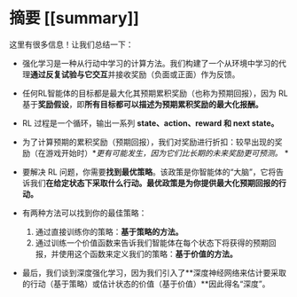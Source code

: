 # 摘要 [[summary]]

这里有很多信息！让我们总结一下：

- 强化学习是一种从行动中学习的计算方法。我们构建了一个从环境中学习的代理**通过反复试验与它交互**并接收奖励（负面或正面）作为反馈。

- 任何RL智能体的目标都是最大化其预期累积奖励（也称为预期回报），因为 RL 基于**奖励假设**，即**所有目标都可以描述为预期累积奖励的最大化报酬。**

- RL 过程是一个循环，输出一系列 **state、action、reward 和 next state。**

- 为了计算预期的累积奖励（预期回报），我们对奖励进行折扣：较早出现的奖励（在游戏开始时）**更有可能发生，因为它们比长期的未来奖励更可预测。* *

- 要解决 RL 问题，你需要**找到最优策略**。该政策是你智能体的“大脑”，它将告诉我们**在给定状态下采取什么行动。**最优政策是**为你提供最大化预期回报的行动。**

- 有两种方法可以找到你的最佳策略：
    1. 通过直接训练你的策略：**基于策略的方法。**
    2. 通过训练一个价值函数来告诉我们智能体在每个状态下将获得的预期回报，并使用这个函数来定义我们的策略：**基于价值的方法。**

- 最后，我们谈到深度强化学习，因为我们引入了**深度神经网络来估计要采取的行动（基于策略）或估计状态的价值（基于价值）**因此得名“深度”。